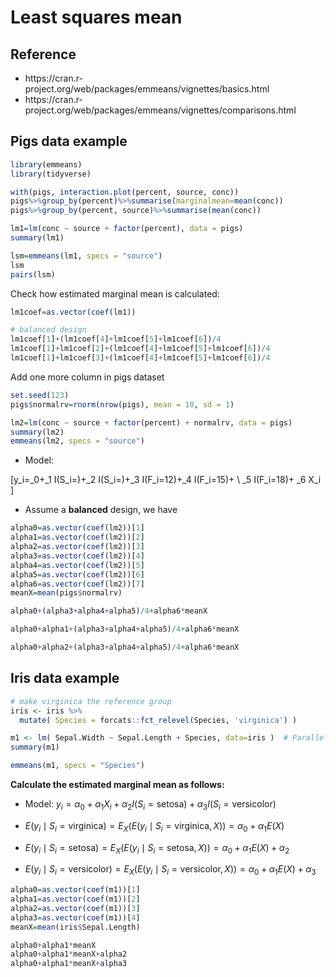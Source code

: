 # Least squares mean 

## Reference

- https://cran.r-project.org/web/packages/emmeans/vignettes/basics.html
- https://cran.r-project.org/web/packages/emmeans/vignettes/comparisons.html


## Pigs data example 

```r
library(emmeans)
library(tidyverse)
```

```r
with(pigs, interaction.plot(percent, source, conc))
pigs%>%group_by(percent)%>%summarise(marginalmean=mean(conc))
pigs%>%group_by(percent, source)%>%summarise(mean(conc))
```



```r
lm1=lm(conc ~ source + factor(percent), data = pigs)
summary(lm1)


```


```r
lsm=emmeans(lm1, specs = "source")
lsm
pairs(lsm)
```


Check how estimated marginal mean is calculated: 

```r
lm1coef=as.vector(coef(lm1))

# balanced design
lm1coef[1]+(lm1coef[4]+lm1coef[5]+lm1coef[6])/4
lm1coef[1]+lm1coef[2]+(lm1coef[4]+lm1coef[5]+lm1coef[6])/4
lm1coef[1]+lm1coef[3]+(lm1coef[4]+lm1coef[5]+lm1coef[6])/4
```


Add one more column in pigs dataset

```r
set.seed(123)
pigs$normalrv=rnorm(nrow(pigs), mean = 10, sd = 1)

lm2=lm(conc ~ source + factor(percent) + normalrv, data = pigs)
summary(lm2)
emmeans(lm2, specs = "source")
```


- Model: 

\[y_i=\alpha_0+\alpha_1 I(S_i=\text{soy})+\alpha_2 I(S_i=\text{skim})+\alpha_3 I(F_i=12)+\alpha_4 I(F_i=15)+ \\
\alpha_5 I(F_i=18)+ \alpha_6 X_i \]

- Assume a **balanced** design, we have 
\begin{equation*}
\begin{split}
E(y_i \mid S_i=\text{fish})=E_{X}\left\{\frac{1}{4}\left[E(y_i \mid S_i=\text{fish}, F_i=9,X)+E(y_i \mid S_i=\text{fish}, F_i=12,X)+ \\
E(y_i \mid S_i=\text{fish}, F_i= 15,X)+E(y_i \mid S_i=\text{fish}, F_i=18,X)\right]\right\}
\end{split}
\end{equation*}


```r
alpha0=as.vector(coef(lm2))[1]
alpha1=as.vector(coef(lm2))[2]
alpha2=as.vector(coef(lm2))[3]
alpha3=as.vector(coef(lm2))[4]
alpha4=as.vector(coef(lm2))[5]
alpha5=as.vector(coef(lm2))[6]
alpha6=as.vector(coef(lm2))[7]
meanX=mean(pigs$normalrv)

alpha0+(alpha3+alpha4+alpha5)/4+alpha6*meanX

alpha0+alpha1+(alpha3+alpha4+alpha5)/4+alpha6*meanX

alpha0+alpha2+(alpha3+alpha4+alpha5)/4+alpha6*meanX

```


## Iris data example 

```r
# make virginica the reference group 
iris <- iris %>%
  mutate( Species = forcats::fct_relevel(Species, 'virginica') )

m1 <- lm( Sepal.Width ~ Sepal.Length + Species, data=iris )  # Parallel Lines
summary(m1)

```

```r
emmeans(m1, specs = "Species")
```

**Calculate the estimated marginal mean as follows:**

- Model: $y_i=\alpha_0+\alpha_1X_i+\alpha_2 I(S_i=\text{setosa})+\alpha_3 I(S_i=\text{versicolor})$

- $E(y_i \mid S_i=\text{virginica})=E_{X}(E(y_i \mid S_i=\text{virginica}, X))=\alpha_0+\alpha_1 E(X)$
- $E(y_i \mid S_i=\text{setosa})=E_{X}(E(y_i \mid S_i=\text{setosa}, X))=\alpha_0+\alpha_1 E(X)+\alpha_2$
- $E(y_i \mid S_i=\text{versicolor})=E_{X}(E(y_i \mid S_i=\text{versicolor}, X))=\alpha_0+\alpha_1E(X)+\alpha_3$


```r
alpha0=as.vector(coef(m1))[1]
alpha1=as.vector(coef(m1))[2]
alpha2=as.vector(coef(m1))[3]
alpha3=as.vector(coef(m1))[4]
meanX=mean(iris$Sepal.Length)

alpha0+alpha1*meanX
alpha0+alpha1*meanX+alpha2
alpha0+alpha1*meanX+alpha3

```




